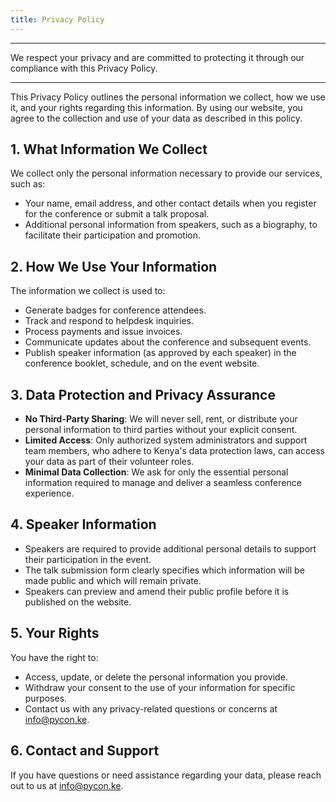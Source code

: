 ```yaml
---
title: Privacy Policy
---
```


---

<p className="text-center">We respect your privacy and are committed to protecting it through our compliance with this Privacy Policy.</p>

---

This Privacy Policy outlines the personal information we collect, how we use it, and your rights regarding this information. By using our website, you agree to the collection and use of your data as described in this policy.

## 1. What Information We Collect

We collect only the personal information necessary to provide our services, such as:
- Your name, email address, and other contact details when you register for the conference or submit a talk proposal.
- Additional personal information from speakers, such as a biography, to facilitate their participation and promotion.

## 2. How We Use Your Information

The information we collect is used to:
- Generate badges for conference attendees.
- Track and respond to helpdesk inquiries.
- Process payments and issue invoices.
- Communicate updates about the conference and subsequent events.
- Publish speaker information (as approved by each speaker) in the conference booklet, schedule, and on the event website.

## 3. Data Protection and Privacy Assurance

- **No Third-Party Sharing**: We will never sell, rent, or distribute your personal information to third parties without your explicit consent.  
- **Limited Access**: Only authorized system administrators and support team members, who adhere to Kenya's data protection laws, can access your data as part of their volunteer roles.  
- **Minimal Data Collection**: We ask for only the essential personal information required to manage and deliver a seamless conference experience.  

## 4. Speaker Information

- Speakers are required to provide additional personal details to support their participation in the event.  
- The talk submission form clearly specifies which information will be made public and which will remain private.  
- Speakers can preview and amend their public profile before it is published on the website.  

## 5. Your Rights

You have the right to:
- Access, update, or delete the personal information you provide.
- Withdraw your consent to the use of your information for specific purposes.  
- Contact us with any privacy-related questions or concerns at [info@pycon.ke](mailto:info@pycon.ke).

## 6. Contact and Support

If you have questions or need assistance regarding your data, please reach out to us at [info@pycon.ke](mailto:info@pycon.ke). 

